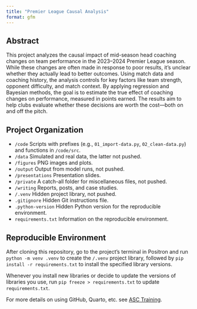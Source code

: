 ```yaml
---
title: "Premier League Causal Analysis"
format: gfm
---
```


## Abstract

This project analyzes the causal impact of mid-season head coaching changes on team performance in the 2023–2024 Premier League season. While these changes are often made in response to poor results, it’s unclear whether they actually lead to better outcomes. Using match data and coaching history, the analysis controls for key factors like team strength, opponent difficulty, and match context. By applying regression and Bayesian methods, the goal is to estimate the true effect of coaching changes on performance, measured in points earned. The results aim to help clubs evaluate whether these decisions are worth the cost—both on and off the pitch.

## Project Organization

- `/code` Scripts with prefixes (e.g., `01_import-data.py`, `02_clean-data.py`) and functions in `/code/src`.
- `/data` Simulated and real data, the latter not pushed.
- `/figures` PNG images and plots.
- `/output` Output from model runs, not pushed.
- `/presentations` Presentation slides.
- `/private` A catch-all folder for miscellaneous files, not pushed.
- `/writing` Reports, posts, and case studies.
- `/.venv` Hidden project library, not pushed.
- `.gitignore` Hidden Git instructions file.
- `.python-version` Hidden Python version for the reproducible environment.
- `requirements.txt` Information on the reproducible environment.

## Reproducible Environment

After cloning this repository, go to the project's terminal in Positron and run `python -m venv .venv` to create the `/.venv` project library, followed by `pip install -r requirements.txt` to install the specified library versions.

Whenever you install new libraries or decide to update the versions of libraries you use, run `pip freeze > requirements.txt` to update `requirements.txt`.

For more details on using GitHub, Quarto, etc. see [ASC Training](https://github.com/marcdotson/asc-training).
